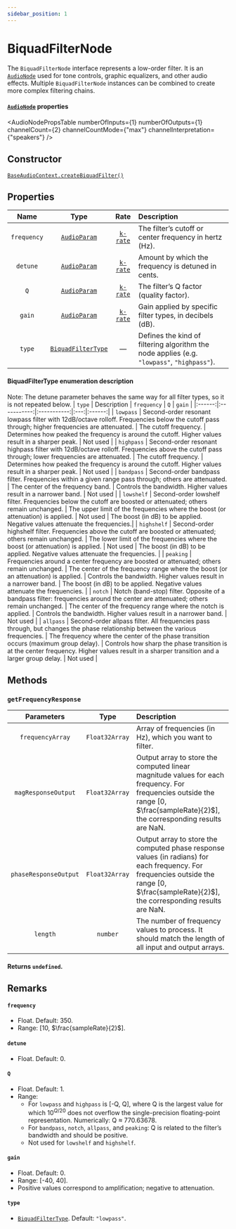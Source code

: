 ```yaml
---
sidebar_position: 1
---
```



# BiquadFilterNode

The `BiquadFilterNode` interface represents a low-order filter. It is an [`AudioNode`](/docs/core/audio-node) used for tone controls, graphic equalizers, and other audio effects.
Multiple `BiquadFilterNode` instances can be combined to create more complex filtering chains.



<AudioApiExample component={BiquadExample} />


#### [`AudioNode`](/docs/core/audio-node#read-only-properties) properties
<AudioNodePropsTable numberOfInputs={1} numberOfOutputs={1} channelCount={2} channelCountMode={"max"} channelInterpretation={"speakers"} />

## Constructor

[`BaseAudioContext.createBiquadFilter()`](/docs/core/base-audio-context#createbiquadfilter)

## Properties

| Name | Type |  Rate  | Description |
| :--: | :--: | :----------: | :-- |
| `frequency` | [`AudioParam`](/docs/core/audio-param) | [`k-rate`](/docs/core/audio-param#a-rate-vs-k-rate) | The filter’s cutoff or center frequency in hertz (Hz). |
| `detune` | [`AudioParam`](/docs/core/audio-param) | [`k-rate`](/docs/core/audio-param#a-rate-vs-k-rate) | Amount by which the frequency is detuned in cents. |
| `Q` | [`AudioParam`](/docs/core/audio-param) | [`k-rate`](/docs/core/audio-param#a-rate-vs-k-rate) | The filter’s Q factor (quality factor). |
| `gain` | [`AudioParam`](/docs/core/audio-param) | [`k-rate`](/docs/core/audio-param#a-rate-vs-k-rate) | Gain applied by specific filter types, in decibels (dB). |
| `type` | [`BiquadFilterType`](#biquadfiltertype-enumeration-description) | — | Defines the kind of filtering algorithm the node applies (e.g. `"lowpass"`, `"highpass"`). |

#### BiquadFilterType enumeration description
Note: The detune parameter behaves the same way for all filter types, so it is not repeated below.
| `type` | Description | `frequency` | `Q` | `gain` |
|:------:|:-----------:|:-----------:|:---:|:------:|
| `lowpass` | Second-order resonant lowpass filter with 12dB/octave rolloff. Frequencies below the cutoff pass through; higher frequencies are attenuated. | The cutoff frequency. | Determines how peaked the frequency is around the cutoff. Higher values result in a sharper peak. | Not used |
| `highpass` | Second-order resonant highpass filter with 12dB/octave rolloff. Frequencies above the cutoff pass through; lower frequencies are attenuated. | The cutoff frequency. | Determines how peaked the frequency is around the cutoff. Higher values result in a sharper peak.  | Not used |
| `bandpass` | Second-order bandpass filter. Frequencies within a given range pass through; others are attenuated. | The center of the frequency band. | Controls the bandwidth. Higher values result in a narrower band. | Not used |
| `lowshelf` | Second-order lowshelf filter. Frequencies below the cutoff are boosted or attenuated; others remain unchanged. | The upper limit of the frequencies where the boost (or attenuation) is applied. | Not used | The boost (in dB) to be applied. Negative values attenuate the frequencies.|
| `highshelf` | Second-order highshelf filter. Frequencies above the cutoff are boosted or attenuated; others remain unchanged. | The lower limit of the frequencies where the boost (or attenuation) is applied. | Not used | The boost (in dB) to be applied. Negative values attenuate the frequencies. |
| `peaking` | Frequencies around a center frequency are boosted or attenuated; others remain unchanged. | The center of the frequency range where the boost (or an attenuation) is applied. | Controls the bandwidth. Higher values result in a narrower band. | The boost (in dB) to be applied. Negative values attenuate the frequencies. |
| `notch` | Notch (band-stop) filter. Opposite of a bandpass filter: frequencies around the center are attenuated; others remain unchanged. | The center of the frequency range where the notch is applied. | Controls the bandwidth. Higher values result in a narrower band. | Not used |
| `allpass` | Second-order allpass filter. All frequencies pass through, but changes the phase relationship between the various frequencies. | The frequency where the center of the phase transition occurs (maximum group delay). | Controls how sharp the phase transition is at the center frequency. Higher values result in a sharper transition and a larger group delay. | Not used |



<AudioApiExample component={FrequencyResponseGraph} />

## Methods

### `getFrequencyResponse`

| Parameters | Type | Description |
| :--------: | :--: | :---------- |
| `frequencyArray` | `Float32Array` | Array of frequencies (in Hz), which you want to filter. |
| `magResponseOutput` | `Float32Array` | Output array to store the computed linear magnitude values for each frequency. For frequencies outside the range [0, $\frac{sampleRate}{2}$], the corresponding results are NaN. |
| `phaseResponseOutput` | `Float32Array` | Output array to store the computed phase response values (in radians) for each frequency. For frequencies outside the range [0, $\frac{sampleRate}{2}$], the corresponding results are NaN. |
| `length` | `number` | The number of frequency values to process. It should match the length of all input and output arrays. |

#### Returns `undefined`.

## Remarks

#### `frequency`
- Float. Default: 350.
- Range: [10, $\frac{sampleRate}{2}$].

#### `detune`
- Float. Default: 0.

#### `Q`
- Float. Default: 1.
- Range:
  - For `lowpass` and `highpass` is [-Q, Q], where Q is the largest value for which $10^{Q/20}$ does not overflow the single-precision floating-point representation.
Numerically: Q ≈ 770.63678.
  - For `bandpass`, `notch`, `allpass`, and `peaking`: Q is related to the filter’s bandwidth and should be positive.
  - Not used for `lowshelf` and `highshelf`.

#### `gain`
- Float. Default: 0.
- Range: [-40, 40].
- Positive values correspond to amplification; negative to attenuation.

#### `type`
- [`BiquadFilterType`](#biquadfiltertype-enumeration-description). Default: `"lowpass"`.
